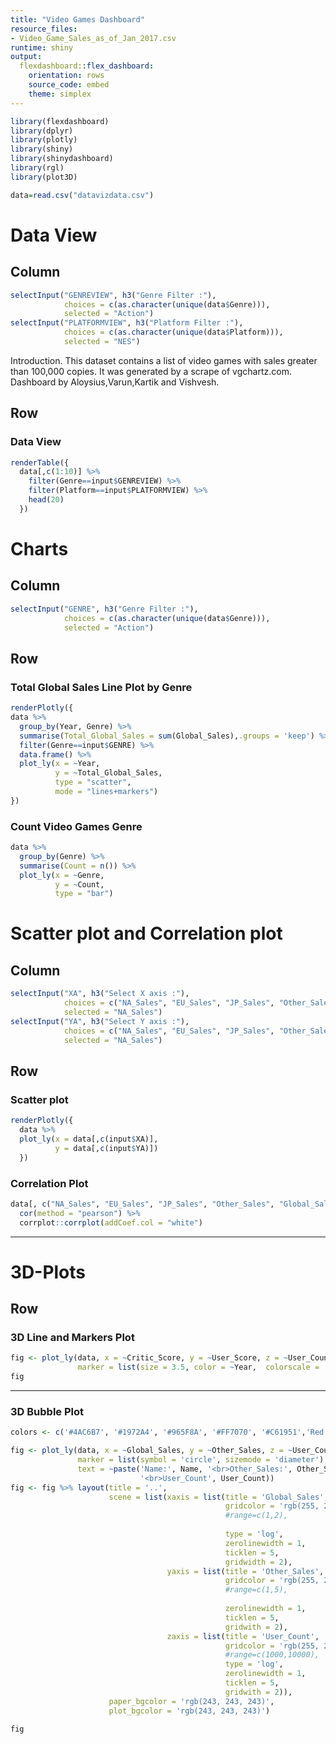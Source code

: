 ```yaml
---
title: "Video Games Dashboard"
resource_files:
- Video_Game_Sales_as_of_Jan_2017.csv
runtime: shiny
output:
  flexdashboard::flex_dashboard:
    orientation: rows
    source_code: embed
    theme: simplex
---
```

```r
library(flexdashboard)
library(dplyr)
library(plotly)
library(shiny)
library(shinydashboard)
library(rgl)
library(plot3D)
```
```r
data=read.csv("datavizdata.csv")
```
Data View
===
Column {.sidebar}
---
```r
selectInput("GENREVIEW", h3("Genre Filter :"), 
            choices = c(as.character(unique(data$Genre))),
            selected = "Action")
selectInput("PLATFORMVIEW", h3("Platform Filter :"), 
            choices = c(as.character(unique(data$Platform))),
            selected = "NES")
```
Introduction.
This dataset contains a list of video games with sales greater than 100,000 copies. It was generated by a scrape of vgchartz.com.
Dashboard by Aloysius,Varun,Kartik and Vishvesh.

Row
---
### Data View
```r
renderTable({
  data[,c(1:10)] %>%
    filter(Genre==input$GENREVIEW) %>% 
    filter(Platform==input$PLATFORMVIEW) %>%
    head(20)
  })
```

Charts
===
Column {.sidebar}
---
```r
selectInput("GENRE", h3("Genre Filter :"), 
            choices = c(as.character(unique(data$Genre))),
            selected = "Action")
```

Row
---
### Total Global Sales Line Plot by Genre

```r
renderPlotly({
data %>%
  group_by(Year, Genre) %>%
  summarise(Total_Global_Sales = sum(Global_Sales),.groups = 'keep') %>%
  filter(Genre==input$GENRE) %>%
  data.frame() %>% 
  plot_ly(x = ~Year, 
          y = ~Total_Global_Sales,
          type = "scatter",
          mode = "lines+markers")
})
```

### Count Video Games Genre
```r
data %>%
  group_by(Genre) %>%
  summarise(Count = n()) %>%
  plot_ly(x = ~Genre,
          y = ~Count,
          type = "bar")
```
Scatter plot and Correlation plot
===
Column {.sidebar}
---
```r
selectInput("XA", h3("Select X axis :"), 
            choices = c("NA_Sales", "EU_Sales", "JP_Sales", "Other_Sales", "Global_Sales"),
            selected = "NA_Sales")
selectInput("YA", h3("Select Y axis :"),
            choices = c("NA_Sales", "EU_Sales", "JP_Sales", "Other_Sales", "Global_Sales"),
            selected = "NA_Sales")
```
Row
---
### Scatter plot
```r
renderPlotly({
  data %>%
  plot_ly(x = data[,c(input$XA)],
          y = data[,c(input$YA)])
  })
```


### Correlation Plot
```r
data[, c("NA_Sales", "EU_Sales", "JP_Sales", "Other_Sales", "Global_Sales")] %>%
  cor(method = "pearson") %>%
  corrplot::corrplot(addCoef.col = "white")
```

----

3D-Plots
===
Row
---

### 3D Line and Markers Plot
```r
fig <- plot_ly(data, x = ~Critic_Score, y = ~User_Score, z = ~User_Count, type = 'scatter3d', mode = 'lines+markers', line = list(width = 3, color = ~Year, colorscale = 'Viridis'),
               marker = list(size = 3.5, color = ~Year,  colorscale = 'Greens', cmin = -20, cmax = 50))
fig
```

---
### 3D Bubble Plot
```r
colors <- c('#4AC6B7', '#1972A4', '#965F8A', '#FF7070', '#C61951','Red')

fig <- plot_ly(data, x = ~Global_Sales, y = ~Other_Sales, z = ~User_Count, color = ~Platform, size = ~User_Count, colors = colors,
               marker = list(symbol = 'circle', sizemode = 'diameter'), sizes = c(5, 150),
               text = ~paste('Name:', Name, '<br>Other_Sales:', Other_Sales, '<br>Global_Sales:', Global_Sales,
                             '<br>User_Count', User_Count))
fig <- fig %>% layout(title = '..',
                      scene = list(xaxis = list(title = 'Global_Sales',
                                                gridcolor = 'rgb(255, 255, 255)',
                                                #range=c(1,2),
                                               
                                                type = 'log',
                                                zerolinewidth = 1,
                                                ticklen = 5,
                                                gridwidth = 2),
                                   yaxis = list(title = 'Other_Sales',
                                                gridcolor = 'rgb(255, 255, 255)',
                                                #range=c(1,5),
                                                
                                                zerolinewidth = 1,
                                                ticklen = 5,
                                                gridwith = 2),
                                   zaxis = list(title = 'User_Count',
                                                gridcolor = 'rgb(255, 255, 255)',
                                                #range=c(1000,10000),
                                                type = 'log',
                                                zerolinewidth = 1,
                                                ticklen = 5,
                                                gridwith = 2)),
                      paper_bgcolor = 'rgb(243, 243, 243)',
                      plot_bgcolor = 'rgb(243, 243, 243)')

fig
```